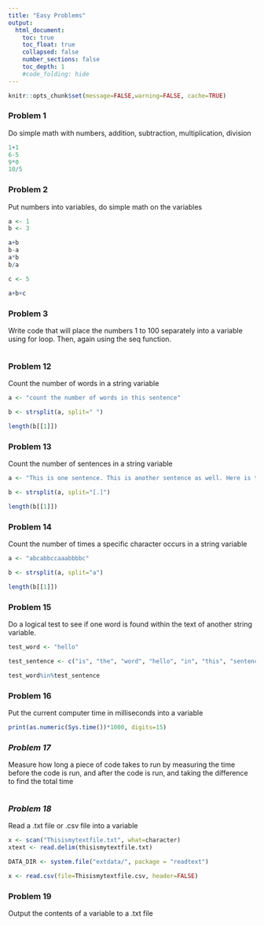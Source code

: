 ```yaml
---
title: "Easy Problems"
output:
  html_document:
    toc: true
    toc_float: true
    collapsed: false
    number_sections: false
    toc_depth: 1
    #code_folding: hide
---
```


```r
knitr::opts_chunk$set(message=FALSE,warning=FALSE, cache=TRUE)
```

### Problem 1

Do simple math with numbers, addition, subtraction, multiplication, division

```r

1+1
6-5
9*0
10/5

```
### Problem 2

Put numbers into variables, do simple math on the variables 

```r

a <- 1
b <- 3

a+b
b-a
a*b
b/a

c <- 5

a+b+c
```
### Problem 3
Write code that will place the numbers 1 to 100 separately into a variable using for loop. Then, again using the seq function.

```r



```

### Problem 12
Count the number of words in a string variable

```r
a <- "count the number of words in this sentence"

b <- strsplit(a, split=" ")

length(b[[1]])

```

### Problem 13 
Count the number of sentences in a string variable

```r
a <- "This is one sentence. This is another sentence as well. Here is the third sentence. But wait there is also a fourth sentence."

b <- strsplit(a, split="[.]")

length(b[[1]])

```

### Problem 14
Count the number of times a specific character occurs in a string variable

```r
a <- "abcabbccaaabbbbc"

b <- strsplit(a, split="a")

length(b[[1]])
```
### Problem 15 
Do a logical test to see if one word is found within the text of another string variable.

```r

test_word <- "hello"

test_sentence <- c("is", "the", "word", "hello", "in", "this", "sentence")

test_word%in%test_sentence


```

### Problem 16 
Put the current computer time in milliseconds into a variable

```r
print(as.numeric(Sys.time())*1000, digits=15)
```

### ***Problem 17***
Measure how long a piece of code takes to run by measuring the time before the code is run, and after the code is run, and taking the difference to find the total time

```r

```

### ***Problem 18*** 
Read a .txt file or .csv file into a variable

```r
x <- scan("Thisismytextfile.txt", what=character)
xtext <- read.delim(thisismytextfile.txt)

DATA_DIR <- system.file("extdata/", package = "readtext")

x <- read.csv(file=Thisismytextfile.csv, header=FALSE)


```

### Problem 19 
Output the contents of a variable to a .txt file

```r

```

















